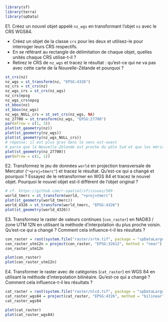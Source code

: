 
```r
library(sf)
library(terra)
library(spData)
```

E1. Créez un nouvel objet appelé `nz_wgs` en transformant l'objet `nz` avec le CRS WGS84.

- Créez un objet de la classe `crs` pour les deux et utilisez-le pour interroger leurs CRS respectifs.
- En se référant au rectangle de délimitation de chaque objet, quelles unités chaque CRS utilise-t-il ?
- Retirez le CRS de `nz_wgs` et tracez le résultat : qu'est-ce qui ne va pas avec cette carte de la Nouvelle-Zélande et pourquoi ?

```r
st_crs(nz)
nz_wgs = st_transform(nz, "EPSG:4326")
nz_crs = st_crs(nz)
nz_wgs_crs = st_crs(nz_wgs)
nz_crs$epsg
nz_wgs_crs$epsg
st_bbox(nz)
st_bbox(nz_wgs)
nz_wgs_NULL_crs = st_set_crs(nz_wgs, NA)
nz_27700 = st_transform(nz_wgs, "EPSG:27700")
par(mfrow = c(1, 3))
plot(st_geometry(nz))
plot(st_geometry(nz_wgs))
plot(st_geometry(nz_wgs_NULL_crs))
# réponse: il est plus gras dans le sens est-ouest
# parce que la Nouvelle-Zélande est proche du pôle Sud et que les méridiens y convergent.
plot(st_geometry(nz_27700))
par(mfrow = c(1, 1))
```

E2. Transformez le jeu de données `world` en projection transversale de Mercator (`"+proj=tmerc"`) et tracez le résultat.
Qu'est-ce qui a changé et pourquoi ?
Essayez de le retransformer en WGS 84 et tracez le nouvel objet.
Pourquoi le nouvel objet est-il différent de l'objet original ?

```r
# cf. https://github.com/r-spatial/sf/issues/509
world_tmerc = st_transform(world, "+proj=tmerc")
plot(st_geometry(world_tmerc))
world_4326 = st_transform(world_tmerc, "EPSG:4326")
plot(st_geometry(world_4326))
```

E3. Transformez le raster de valeurs continues (`con_raster`) en NAD83 / zone UTM 12N en utilisant la méthode d'interpolation du plus proche voisin.
Qu'est-ce qui a changé ?
Comment cela influence-t-il les résultats ?

```r
con_raster = rast(system.file("raster/srtm.tif", package = "spDataLarge"))
con_raster_utm12n = project(con_raster, "EPSG:32612", method = "near")
con_raster_utm12n

plot(con_raster)
plot(con_raster_utm12n)
```

E4. Transformer le raster avec de catégories (`cat_raster`) en WGS 84 en utilisant la méthode d'interpolation bilinéaire.
Qu'est-ce qui a changé ?
Comment cela influence-t-il les résultats ?

```r
cat_raster = rast(system.file("raster/nlcd.tif", package = "spDataLarge"))
cat_raster_wgs84 = project(cat_raster, "EPSG:4326", method = "bilinear")
cat_raster_wgs84

plot(cat_raster)
plot(cat_raster_wgs84)
```

<!--toDo:jn-->
<!--improve/replace/modify the following q-->
<!-- E5. Create your own proj-string.  -->
<!-- It should have the Lambert Azimuthal Equal Area (`laea`) projection, the WGS84 ellipsoid, the longitude of projection center of 95 degrees west, the latitude of projection center of 60 degrees north, and its units should be in meters. -->
<!-- Next, subset Canada from the `world` object and transform it into the new projection.  -->
<!-- Plot and compare a map before and after the transformation. -->

<!-- ```{r 06-reproj-40} -->
<!-- new_p4s = "+proj=laea +ellps=WGS84 +lon_0=-95 +lat_0=60 +units=m" -->
<!-- canada = dplyr::filter(world, name_long == "Canada") -->
<!-- new_canada = st_transform(canada, new_p4s) -->
<!-- par(mfrow = c(1, 2)) -->
<!-- plot(st_geometry(canada), graticule = TRUE, axes = TRUE) -->
<!-- plot(st_geometry(new_canada), graticule = TRUE, axes = TRUE) -->
<!-- ``` -->

